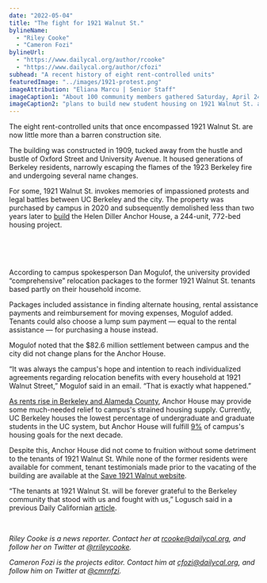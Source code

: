 ```yaml
---
date: "2022-05-04"
title: "The fight for 1921 Walnut St."
bylineName:
  - "Riley Cooke"
  - "Cameron Fozi"
bylineUrl:
  - "https://www.dailycal.org/author/rcooke"
  - "https://www.dailycal.org/author/cfozi"
subhead: "A recent history of eight rent-controlled units"
featuredImage: "../images/1921-protest.png"
imageAttribution: "Eliana Marcu | Senior Staff"
imageCaption1: "About 100 community members gathered Saturday, April 24, 2021 in opposition of campus's"
imageCaption2: "plans to build new student housing on 1921 Walnut St. and People's Park."
---
```


The eight rent-controlled units that once encompassed 1921 Walnut St. are now little more than a barren construction site.

The building was constructed in 1909, tucked away from the hustle and bustle of Oxford Street and University Avenue. It housed generations of Berkeley residents, narrowly escaping the flames of the 1923 Berkeley fire and undergoing several name changes.

For some, 1921 Walnut St. invokes memories of impassioned protests and legal battles between UC Berkeley and the city. The property was purchased by campus in 2020 and subsequently demolished less than two years later to [build](https://www.dailycal.org/2022/02/04/level-playing-field-uc-berkeley-breaks-ground-on-anchor-house/) the Helen Diller Anchor House, a 244-unit, 772-bed housing project.

<br />
<br />
<br />

<Timeline1921 />

According to campus spokesperson Dan Mogulof, the university provided “comprehensive” relocation packages to the former 1921 Walnut St. tenants based partly on their household income.

Packages included assistance in finding alternate housing, rental assistance payments and reimbursement for moving expenses, Mogulof added. Tenants could also choose a lump sum payment — equal to the rental assistance — for purchasing a house instead.

Mogulof noted that the $82.6 million settlement between campus and the city did not change plans for the Anchor House.

“It was always the campus's hope and intention to reach individualized agreements regarding relocation benefits with every household at 1921 Walnut Street,” Mogulof said in an email. “That is exactly what happened.”

[As rents rise in Berkeley and Alameda County](https://dailycal-projects.netlify.app/2021-11-22-rent-shelter), Anchor House may provide some much-needed relief to campus's strained housing supply. Currently, UC Berkeley houses the lowest percentage of undergraduate and graduate students in the UC system, but Anchor House will fulfill [9%](https://www.dailycal.org/2022/02/04/level-playing-field-uc-berkeley-breaks-ground-on-anchor-house/) of campus's housing goals for the next decade.

Despite this, Anchor House did not come to fruition without some detriment to the tenants of 1921 Walnut St. While none of the former residents were available for comment, tenant testimonials made prior to the vacating of the building are available at the [Save 1921 Walnut website](https://www.save1921walnut.org/open-letter-june-16-2021).

“The tenants at 1921 Walnut St. will be forever grateful to the Berkeley community that stood with us and fought with us,” Logusch said in a previous Daily Californian [article](https://www.dailycal.org/2022/02/04/level-playing-field-uc-berkeley-breaks-ground-on-anchor-house/).

<br />

_Riley Cooke is a news reporter. Contact her at [rcooke@dailycal.org](mailto:rcooke@dailycal.org), and follow her on Twitter at [@rrileycooke](https://twitter.com/rrileycooke)._

_Cameron Fozi is the projects editor. Contact him at [cfozi@dailycal.org](mailto:cfozi@dailycal.org), and follow him on Twitter at [@cmrnfzi](https://twitter.com/cmrnfzi)._
